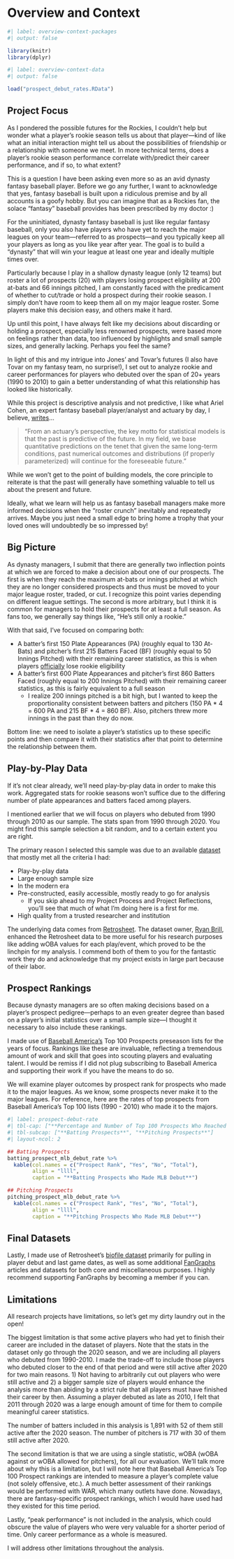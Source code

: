 # Overview and Context

```r
#| label: overview-context-packages
#| output: false

library(knitr)
library(dplyr)
```

```r
#| label: overview-context-data
#| output: false

load("prospect_debut_rates.RData")
```

## Project Focus

As I pondered the possible futures for the Rockies, I couldn't help but wonder what a player's rookie season tells us about that player---kind of like what an initial interaction might tell us about the possibilities of friendship or a relationship with someone we meet. In more technical terms, does a player's rookie season performance correlate with/predict their career performance, and if so, to what extent?

This is a question I have been asking even more so as an avid dynasty fantasy baseball player. Before we go any further, I want to acknowledge that yes, fantasy baseball is built upon a ridiculous premise and by all accounts is a goofy hobby. But you can imagine that as a Rockies fan, the solace "fantasy" baseball provides has been prescribed by my doctor :)

For the uninitiated, dynasty fantasy baseball is just like regular fantasy baseball, only you also have players who have yet to reach the major leagues on your team---referred to as prospects---and you typically keep all your players as long as you like year after year. The goal is to build a "dynasty" that will win your league at least one year and ideally multiple times over.

Particularly because I play in a shallow dynasty league (only 12 teams) but roster a lot of prospects (20) with players losing prospect eligibility at 200 at-bats and 66 innings pitched, I am constantly faced with the predicament of whether to cut/trade or hold a prospect during their rookie season. I simply don't have room to keep them all on my major league roster. Some players make this decision easy, and others make it hard.

Up until this point, I have always felt like my decisions about discarding or holding a prospect, especially less renowned prospects, were based more on feelings rather than data, too influenced by highlights and small sample sizes, and generally lacking. Perhaps you feel the same?

In light of this and my intrigue into Jones' and Tovar's futures (I also have Tovar on my fantasy team, no surprise!), I set out to analyze rookie and career performances for players who debuted over the span of 20+ years (1990 to 2010) to gain a better understanding of what this relationship has looked like historically.

While this project is descriptive analysis and not predictive, I like what Ariel Cohen, an expert fantasy baseball player/analyst and actuary by day, I believe, [writes](https://www.rotoballer.com/2023-fantasy-takeaways/1258560?utm_source=dlvr.it&utm_medium=twitter){target="_blank"}...

> "From an actuary’s perspective, the key motto for statistical models is that the past is predictive of the future. In my field, we base quantitative predictions on the tenet that given the same long-term conditions, past numerical outcomes and distributions (if properly parameterized) will continue for the foreseeable future."

While we won't get to the point of building models, the core principle to reiterate is that the past will generally have something valuable to tell us about the present and future.

Ideally, what we learn will help us as fantasy baseball managers make more informed decisions when the "roster crunch" inevitably and repeatedly arrives. Maybe you just need a small edge to bring home a trophy that your loved ones will undoubtedly be so impressed by!

## Big Picture

As dynasty managers, I submit that there are generally two inflection points at which we are forced to make a decision about one of our prospects. The first is when they reach the maximum at-bats or innings pitched at which they are no longer considered prospects and thus must be moved to your major league roster, traded, or cut. I recognize this point varies depending on different league settings. The second is more arbitrary, but I think it is common for managers to hold their prospects for at least a full season. As fans too, we generally say things like, "He's still only a rookie."

With that said, I've focused on comparing both:

* A batter's first 150 Plate Appearances (PA) (roughly equal to 130 At-Bats) and pitcher's first 215 Batters Faced (BF) (roughly equal to 50 Innings Pitched) with their remaining career statistics, as this is when players [officially](https://www.mlb.com/glossary/rules/rookie-eligibility){target="_blank"} lose rookie eligibility
* A batter's first 600 Plate Appearances and pitcher's first 860 Batters Faced (roughly equal to 200 Innings Pitched) with their remaining career statistics, as this is fairly equivalent to a full season
  + I realize 200 innings pitched is a bit high, but I wanted to keep the proportionality consistent between batters and pitchers (150 PA * 4 = 600 PA and 215 BF * 4 = 860 BF). Also, pitchers threw more innings in the past than they do now.
  
Bottom line: we need to isolate a player's statistics up to these specific points and then compare it with their statistics after that point to determine the relationship between them.

## Play-by-Play Data

If it's not clear already, we'll need play-by-play data in order to make this work. Aggregated stats for rookie seasons won't suffice due to the differing number of plate appearances and batters faced among players.

I mentioned earlier that we will focus on players who debuted from 1990 through 2010 as our sample. The stats span from 1990 through 2020. You might find this sample selection a bit random, and to a certain extent you are right.

The primary reason I selected this sample was due to an available [dataset](https://upenn.app.box.com/v/retrosheet-pa-1990-2000){target="_blank"} that mostly met all the criteria I had:

* Play-by-play data
* Large enough sample size
* In the modern era
* Pre-constructed, easily accessible, mostly ready to go for analysis
  + If you skip ahead to my Project Process and Project Reflections, you'll see that much of what I'm doing here is a first for me.
* High quality from a trusted researcher and institution

The underlying data comes from [Retrosheet](https://www.retrosheet.org){target="_blank"}. The dataset owner, [Ryan Brill](https://twitter.com/RyanBrill_){target="_blank"}, enhanced the Retrosheet data to be more useful for his research purposes like adding wOBA values for each play/event, which proved to be the linchpin for my analysis. I commend both of them to you for the fantastic work they do and acknowledge that my project exists in large part because of their labor.

## Prospect Rankings

Because dynasty managers are so often making decisions based on a player's prospect pedigree---perhaps to an even greater degree than based on a player's initial statistics over a small sample size---I thought it necessary to also include these rankings.

I made use of [Baseball America's](https://www.baseballamerica.com){target="_blank"} Top 100 Prospects preseason lists for the years of focus. Rankings like these are invaluable, reflecting a tremendous amount of work and skill that goes into scouting players and evaluating talent. I would be remiss if I did not plug subscribing to Baseball America and supporting their work if you have the means to do so.

We will examine player outcomes by prospect rank for prospects who made it to the major leagues. As we know, some prospects never make it to the major leagues. For reference, here are the rates of top prospects from Baseball America's Top 100 lists (1990 - 2010) who made it to the majors.

```r
#| label: prospect-debut-rate
#| tbl-cap: ["**Percentage and Number of Top 100 Prospects Who Reached Major Leagues**"]
#| tbl-subcap: ["**Batting Prospects**", "**Pitching Prospects**"]
#| layout-ncol: 2

## Batting Prospects
batting_prospect_mlb_debut_rate %>% 
  kable(col.names = c("Prospect Rank", "Yes", "No", "Total"), 
        align = "llll", 
        caption = "**Batting Prospects Who Made MLB Debut**")

## Pitching Prospects
pitching_prospect_mlb_debut_rate %>% 
  kable(col.names = c("Prospect Rank", "Yes", "No", "Total"), 
        align = "llll", 
        caption = "**Pitching Prospects Who Made MLB Debut**")
```

## Final Datasets

Lastly, I made use of Retrosheet's [biofile dataset](https://www.retrosheet.org/biofile.htm){target="_blank"} primarily for pulling in player debut and last game dates, as well as some additional [FanGraphs](https://www.fangraphs.com){target="_blank"} articles and datasets for both core and miscellaneous purposes. I highly recommend supporting FanGraphs by becoming a member if you can.

## Limitations

All research projects have limitations, so let's get my dirty laundry out in the open!

The biggest limitation is that some active players who had yet to finish their career are included in the dataset of players. Note that the stats in the dataset only go through the 2020 season, and we are including all players who debuted from 1990-2010. I made the trade-off to include those players who debuted closer to the end of that period and were still active after 2020 for two main reasons. 1) Not having to arbitrarily cut out players who were still active and 2) a bigger sample size of players would enhance the analysis more than abiding by a strict rule that all players must have finished their career by then. Assuming a player debuted as late as 2010, I felt that 2011 through 2020 was a large enough amount of time for them to compile meaningful career statistics.

The number of batters included in this analysis is 1,891 with 52 of them still active after the 2020 season. The number of pitchers is 717 with 30 of them still active after 2020.

The second limitation is that we are using a single statistic, wOBA (wOBA against or wOBA allowed for pitchers), for all our evaluation. We'll talk more about why this is a limitation, but I will note here that Baseball America's Top 100 Prospect rankings are intended to measure a player's complete value (not solely offensive, etc.). A much better assessment of their rankings would be performed with WAR, which many outlets have done. Nowadays, there are fantasy-specific prospect rankings, which I would have used had they existed for this time period.

Lastly, "peak performance" is not included in the analysis, which could obscure the value of players who were very valuable for a shorter period of time. Only career performance as a whole is measured.

I will address other limitations throughout the analysis.